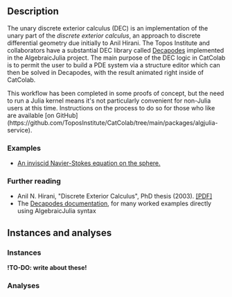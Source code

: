 
## Description

The unary discrete exterior calculus (DEC) is an implementation of the unary part of the *discrete exterior calculus*, an approach to discrete differential geometry due initially to Anil Hirani.
The Topos Institute and collaborators have a substantial DEC library called [Decapodes](https://algebraicjulia.github.io/Decapodes.jl/dev/) implemented in the AlgebraicJulia project.
The main purpose of the DEC logic in CatColab is to permit the user to build a PDE system via a structure editor which can then be solved in Decapodes, with the result animated right inside of CatColab.

<Warning>
This workflow has been completed in some proofs of concept, but the need to run a Julia kernel means it's not particularly convenient for non-Julia users at this time.
Instructions on the process to do so for those who like are available [on GitHub](https://github.com/ToposInstitute/CatColab/tree/main/packages/algjulia-service).
</Warning>


### Examples

- [An inviscid Navier-Stokes equation on the sphere.](https://catcolab.org/analysis/0194d3b8-087b-7130-9c60-68edceff0848)


### Further reading

- Anil N. Hirani, "Discrete Exterior Calculus", PhD thesis (2003). [[PDF]](http://www.cs.jhu.edu/~misha/Fall09/Hirani03.pdf)
- The [Decapodes documentation](https://algebraicjulia.github.io/Decapodes.jl/dev/), for many worked examples directly using AlgebraicJulia syntax


## Instances and analyses

### Instances

**!TO-DO: write about these!**


### Analyses

<HelpAnalysisById theory={props.theory} analysisId="diagram"/>

